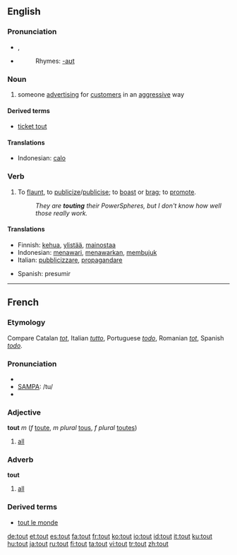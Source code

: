 ==English==

===Pronunciation===
* {{IPA|/taʊt/}}, {{SAMPA|/taUt/}}
*{{audio|en-us-tout.ogg|Audio (US)}}
*:Rhymes: [[Rhymes:English:-aʊt|-aʊt]]

===Noun===
{{wikipedia}}
{{en-noun}}

# someone [[advertise|advertising]] for [[customer|customers]] in an [[aggressive]] way

====Derived terms====
*[[ticket tout]]

====Translations====
{{trans-top|someone advertising for customers in an aggressive way}}
*Indonesian: [[calo]]
{{trans-mid}}
{{trans-bottom}}

===Verb===
{{en-verb}}

# {{transitive}} To [[flaunt]], to [[publicize]]/[[publicise]]; to [[boast]] or [[brag]]; to [[promote]].
#:''They are '''touting''' their PowerSpheres, but I don't know how well those really work.''

====Translations====
{{trans-top|To flaunt, to publicize/publicise; to boast or brag; to promote}}
*Finnish: [[kehua]], [[ylistää]], [[mainostaa]]
*Indonesian: [[tawar|menawari]], [[tawar|menawarkan]], [[bujuk|membujuk]]
*Italian: [[pubblicizzare]], [[propagandare]]
{{trans-mid}}
*Spanish: presumir
{{trans-bottom}}


----

==French==

===Etymology===
Compare Catalan ''[[tot]]'', Italian ''[[tutto]]'', Portuguese ''[[todo]]'', Romanian ''[[tot]]'', Spanish ''[[todo]]''.

===Pronunciation===
*{{audio|Fr-tout.ogg|audio}}
*[[w:SAMPA|SAMPA]]: /tu/
*{{IPA|/tu/}}

===Adjective===
'''tout''' ''m'' (''f'' [[toute]], ''m plural'' [[tous]], ''f plural'' [[toutes]])

# [[all]]

===Adverb===
'''tout'''

# [[all]]

===Derived terms===
*[[tout le monde]]

[[de:tout]]
[[et:tout]]
[[es:tout]]
[[fa:tout]]
[[fr:tout]]
[[ko:tout]]
[[io:tout]]
[[id:tout]]
[[it:tout]]
[[ku:tout]]
[[hu:tout]]
[[ja:tout]]
[[ru:tout]]
[[fi:tout]]
[[ta:tout]]
[[vi:tout]]
[[tr:tout]]
[[zh:tout]]